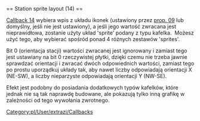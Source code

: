 <noinclude>{{pl/Development/NewGRF/inne strony|en=newgrf-specs.tt-wiki.net/wiki/Callback:_Station_sprite_layout|pl=pl/Development/NewGRF/NFO Specs/Callback/Station sprite layout}}
</noinclude>== Station sprite layout (14) ==

[[pl/Development/NewGRF/NFO Specs/Callback/Main Page#station-sprite-layout-14|Callback 14]] wybiera wpis z układu ikonek (ustawiony przez [[pl/Development/NewGRF/NFO Specs/Action0/Stations#sprite-layout-09|prop. 09]] lub domyślny, jeśli nie jest ustawiony), a jeśli jego wartość zwracana jest nieprawidłowa, zostanie użyty układ 'sprite' podany z typu kafelka. &nbsp;Możesz użyć tego, aby wybierać spośród ponad 4 różnych zestawów 'sprites'.

Bit 0 (orientacja stacji) wartości zwracanej jest ignorowany i zamiast tego jest ustawiany na bit 0 rzeczywistej płytki, dzięki czemu nie trzeba jawnie sprawdzać orientacji i zwracać dwóch odpowiednich wartości, zamiast tego po prostu uporządkuj układy tak, aby nawet liczby odpowiadają orientacji X (NE-SW), a liczby nieparzyste odpowiadają orientacji Y (NW-SE).

Efekt jest podobny do posiadania dodatkowych typów kafelków, które jednak nie są tak naprawdę budowane, ale pokazują tylko inną grafikę w zależności od tego wywołania zwrotnego.
<!--[[Category:Callbacks]]-->[[Category:pl/User/extrazi/Callbacks]]